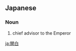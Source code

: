 ==Japanese==
{{ja-kanjitab|かん|はく|k2=ぱく|yomi=on|r=y}}

===Noun===
{{ja-noun|かんぱく}}

# chief advisor to the Emperor

[[ja:関白]]
